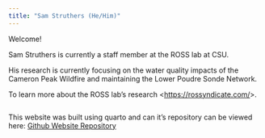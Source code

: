 ```yaml
---
title: "Sam Struthers (He/Him)"
---
```


Welcome!

Sam Struthers is currently a staff member at the ROSS lab at CSU.

His research is currently focusing on the water quality impacts of the Cameron Peak Wildfire and maintaining the Lower Poudre Sonde Network.

To learn more about the ROSS lab's research \<<https://rossyndicate.com/>\>.

```r

```

This website was built using quarto and can it's repository can be viewed here: [Github Website Repository](https://github.com/SamStruthers/SamStruthersCSU)
